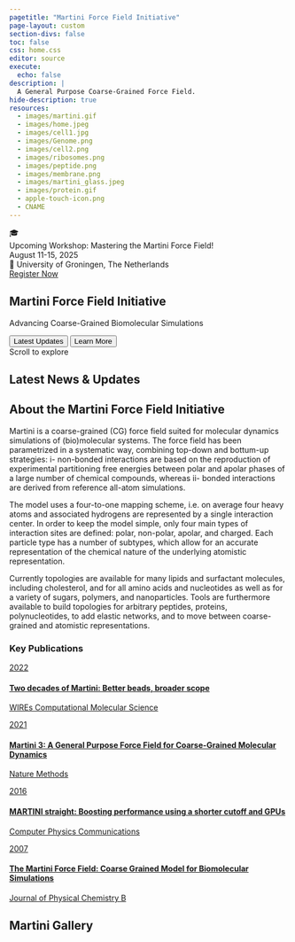 ```yaml
---
pagetitle: "Martini Force Field Initiative"
page-layout: custom
section-divs: false
toc: false
css: home.css
editor: source
execute:
  echo: false
description: | 
  A General Purpose Coarse-Grained Force Field.
hide-description: true
resources: 
  - images/martini.gif
  - images/home.jpeg
  - images/cell1.jpg
  - images/Genome.png
  - images/cell2.png
  - images/ribosomes.png
  - images/peptide.png
  - images/membrane.png
  - images/martini_glass.jpeg
  - images/protein.gif
  - apple-touch-icon.png
  - CNAME
---
```


```{=HTML}
<head>
  <style>
    :root {
      --primary-color: #2d5c80;
      --secondary-color: #4a90e2;
      --accent-color: #e74c3c;
      --text-color: #2c3e50;
      --light-bg: #f8f9fa;
      --white: #ffffff;
      --gradient-1: linear-gradient(135deg, #2d5c80, #4a90e2);
      --gradient-2: linear-gradient(135deg, #4a90e2, #2d5c80);
      --shadow-sm: 0 2px 4px rgba(0,0,0,0.1);
      --shadow-md: 0 4px 6px rgba(0,0,0,0.1);
      --shadow-lg: 0 10px 15px rgba(0,0,0,0.1);
      --card-height: calc(80vh - 8rem);
      --card-min-height: 420px;
      --card-max-height: 800px;
    }
  </style>
</head>

<!-- Workshop Banner -->
<div class="workshop-banner">
  <div class="workshop-banner-content">
    <div class="workshop-icon">🎓</div>
    <div class="workshop-info">
      <div class="workshop-title">Upcoming Workshop: Mastering the Martini Force Field!</div>
      <div class="workshop-date">August 11-15, 2025</div>
      <div class="workshop-location">📍 University of Groningen, The Netherlands</div>
    </div>
    <a href="#" class="workshop-button">Register Now</a>
  </div>
</div>

<!-- Hero Section -->
<section class="hero">
  <div class="hero-content animate-in">
    <h1 class="hero-title">Martini Force Field Initiative</h1>
    <p class="hero-subtitle">Advancing Coarse-Grained Biomolecular Simulations</p>
    <div class="hero-buttons">
      <button class="btn btn-primary" onclick="scrollToElement('.news-section')">Latest Updates</button>
      <button class="btn btn-secondary" onclick="scrollToElement('.about-section')">Learn More</button>
    </div>
  </div>

  <div class="hero-scroll-indicator">
    Scroll to explore
  </div>
</section>

<!-- News Section -->
<section class="news-section" id="news">
  <div class="news-container">
    <div class="section-header" style="margin-top: 1rem;">
      <h2 class="section-title">Latest News & Updates</h2>
    </div>
    <div class="news-grid">
      <!-- News cards will be dynamically loaded here -->
    </div>
  </div>
</section>

<!-- About Section -->
<section class="about-section" id="about">
  <div class="about-container">
    <div class="about-content">
      <div class="about-text">
        <h2 class="about-title">About the Martini Force Field Initiative</h2>
        <div class="about-description">
          <p>Martini is a coarse-grained (CG) force field suited for molecular dynamics simulations of (bio)molecular systems. The force field has been parametrized in a systematic way, combining top-down and bottum-up strategies: i- non-bonded interactions are based on the reproduction of experimental partitioning free energies between polar and apolar phases of a large number of chemical compounds, whereas ii- bonded interactions are derived from reference all-atom simulations.</p>

          <p>The model uses a four-to-one mapping scheme, i.e. on average four heavy atoms and associated hydrogens are represented by a single interaction center. In order to keep the model simple, only four main types of interaction sites are defined: polar, non-polar, apolar, and charged. Each particle type has a number of subtypes, which allow for an accurate representation of the chemical nature of the underlying atomistic representation.</p>

          <p>Currently topologies are available for many lipids and surfactant molecules, including cholesterol, and for all amino acids and nucleotides as well as for a variety of sugars, polymers, and nanoparticles. Tools are furthermore available to build topologies for arbitrary peptides, proteins, polynucleotides, to add elastic networks, and to move between coarse-grained and atomistic representations.</p>
        </div>
      </div>
      <div class="about-papers">
        <h3 class="papers-title">Key Publications</h3>
        <div class="papers-list">
          <a href="https://wires.onlinelibrary.wiley.com/doi/10.1002/wcms.1620" class="paper-item">
            <span class="paper-year">2022</span>
            <div class="paper-content">
              <h4>Two decades of Martini: Better beads, broader scope</h4>
              <p>WIREs Computational Molecular Science</p>
            </div>
          </a>
          <a href="https://www.nature.com/articles/s41592-021-01098-3" class="paper-item">
            <span class="paper-year">2021</span>
            <div class="paper-content">
              <h4>Martini 3: A General Purpose Force Field for Coarse-Grained Molecular Dynamics</h4>
              <p>Nature Methods</p>
            </div>
          </a>
          <a href="#" class="paper-item">
            <span class="paper-year">2016</span>
            <div class="paper-content">
              <h4>MARTINI straight: Boosting performance using a shorter cutoff and GPUs</h4>
              <p>Computer Physics Communications</p>
            </div>
          </a>
          <a href="https://pubs.acs.org/doi/10.1021/jp071097f" class="paper-item">
            <span class="paper-year">2007</span>
            <div class="paper-content">
              <h4>The Martini Force Field: Coarse Grained Model for Biomolecular Simulations</h4>
              <p>Journal of Physical Chemistry B</p>
            </div>
          </a>
          
          
        </div>
      </div>
    </div>
  </div>
</section>

<!-- Showcase Section -->
<section class="showcase-section" id="showcase">
  <div class="section-header">
    <h2 class="section-title">Martini Gallery</h2>
  </div>
  <div class="showcase-container">
    <div class="showcase-slider">
      <div class="showcase-slide active">
        <!-- Images will be loaded dynamically -->
      </div>
      <div class="showcase-slide">
        <!-- Images will be loaded dynamically -->
      </div>
    </div>
    <div class="showcase-nav">
      <div class="showcase-dot active" onclick="currentSlide(0)"></div>
      <div class="showcase-dot" onclick="currentSlide(1)"></div>
    </div>
  </div>
</section>

<script src="js/news-loader.js"></script>

<script>
  // Smooth Scroll with offset
  function scrollToElement(selector) {
    const element = document.querySelector(selector);
    const offset = 55; // Adjust this value based on your navbar height
    const elementPosition = element.getBoundingClientRect().top;
    const offsetPosition = elementPosition + window.pageYOffset - offset;

    window.scrollTo({
      top: offsetPosition,
      behavior: 'smooth'
    });
  }

  // Image loading and showcase functionality
  const validImageExtensions = ['.png', '.jpg', '.jpeg', '.gif'];
  const excludedImages = ['favicon.png', 'martini.gif', 'home.jpeg'];

  async function getShowcaseImages() {
    // Hardcoded list of showcase images
    let showcaseImages = [
      'cell2.png',
      'Genome.png',
      'ribosomes.png',
      'peptide.png',
      'membrane.png',
      'protein.gif',
      'martini_glass.jpeg'
    ].filter(img => !excludedImages.includes(img));

    // Shuffle the showcase images array
    for (let i = showcaseImages.length - 1; i > 0; i--) {
      const j = Math.floor(Math.random() * (i + 1));
      [showcaseImages[i], showcaseImages[j]] = [showcaseImages[j], showcaseImages[i]];
    }

    // Calculate number of slides needed
    const imagesPerSlide = 6;
    const totalImages = showcaseImages.length;
    const numSlides = Math.ceil(totalImages / imagesPerSlide);
    const slides = [];
    
    for (let i = 0; i < numSlides; i++) {
      // Create an array of positions (0-5)
      const positions = Array.from({length: imagesPerSlide}, (_, i) => i);
      
      // Shuffle the positions
      for (let j = positions.length - 1; j > 0; j--) {
        const k = Math.floor(Math.random() * (j + 1));
        [positions[j], positions[k]] = [positions[k], positions[j]];
      }

      // Create slide with randomized positions
      const slideImages = new Array(imagesPerSlide);
      for (let j = 0; j < imagesPerSlide; j++) {
        const imageIndex = (i * imagesPerSlide + j) % totalImages;
        const imageName = showcaseImages[imageIndex];
        const altText = imageName.split('.')[0].replace(/_/g, ' ').replace(/\b\w/g, l => l.toUpperCase());
        slideImages[positions[j]] = {
          src: `images/${imageName}`,
          alt: altText
        };
      }
      slides.push(slideImages);
    }
    
    return slides;
  }

  function createShowcaseItem(image) {
    const item = document.createElement('div');
    item.className = 'showcase-item';
    
    const img = document.createElement('img');
    img.src = image.src;
    img.alt = image.alt;
    img.className = 'showcase-image';
    
    const overlay = document.createElement('div');
    overlay.className = 'showcase-overlay';
    
    item.appendChild(img);
    item.appendChild(overlay);
    
    return item;
  }

  async function loadShowcaseImages() {
    const slides = document.querySelectorAll('.showcase-slide');
    const showcaseImages = await getShowcaseImages();
    
    slides.forEach((slide, slideIndex) => {
      const images = showcaseImages[slideIndex];
      images.forEach(image => {
        const item = createShowcaseItem(image);
        slide.appendChild(item);
      });
    });
  }

  // Update the showcase navigation dots based on number of slides
  async function updateShowcaseNav() {
    const slides = await getShowcaseImages();
    const navContainer = document.querySelector('.showcase-nav');
    navContainer.innerHTML = ''; // Clear existing dots
    
    for (let i = 0; i < slides.length; i++) {
      const dot = document.createElement('div');
      dot.className = `showcase-dot ${i === 0 ? 'active' : ''}`;
      dot.onclick = () => currentSlide(i);
      navContainer.appendChild(dot);
    }
  }

  // Showcase Slider functionality
  let currentSlideIndex = 0;
  let slides = document.querySelectorAll('.showcase-slide');
  let dots = document.querySelectorAll('.showcase-dot');
  let totalSlides = slides.length;

  function showSlide(index) {
    // Update slides
    slides.forEach((slide, i) => {
      if (i === index) {
        slide.classList.add('active');
        slide.style.visibility = 'visible';
      } else {
        slide.classList.remove('active');
        slide.style.visibility = 'hidden';
      }
    });

    // Update dots
    dots.forEach((dot, i) => {
      if (i === index) {
        dot.classList.add('active');
      } else {
        dot.classList.remove('active');
      }
    });

    currentSlideIndex = index;
  }

  function showNextSlide() {
    const nextSlideIndex = (currentSlideIndex + 1) % totalSlides;
    showSlide(nextSlideIndex);
  }

  function currentSlide(index) {
    showSlide(index);
  }

  // Auto-advance slides every 5 seconds
  let slideInterval = setInterval(showNextSlide, 5000);

  // Initialize first slide
  showSlide(0);

  // Update slides and dots when images are loaded
  document.addEventListener('DOMContentLoaded', async () => {
    await loadShowcaseImages();
    await updateShowcaseNav();
    
    // Re-initialize slider variables after images are loaded
    slides = document.querySelectorAll('.showcase-slide');
    dots = document.querySelectorAll('.showcase-dot');
    totalSlides = slides.length;
    
    // Reset interval
    clearInterval(slideInterval);
    slideInterval = setInterval(showNextSlide, 5000);
    
    // Show first slide
    showSlide(0);
  });

  // Intersection Observer for animations
  const observer = new IntersectionObserver((entries) => {
    entries.forEach(entry => {
      if (entry.isIntersecting) {
        entry.target.classList.add('animate-in');
      }
    });
  }, {
    threshold: 0.1
  });

  document.querySelectorAll('.animate-in').forEach((el) => observer.observe(el));

  // News Ticker Animation
  const ticker = document.querySelector('.ticker-content');
  ticker.addEventListener('animationend', () => {
    ticker.style.animation = 'none';
    ticker.offsetHeight; // Trigger reflow
    ticker.style.animation = 'ticker 30s linear infinite';
  });
</script>
```
